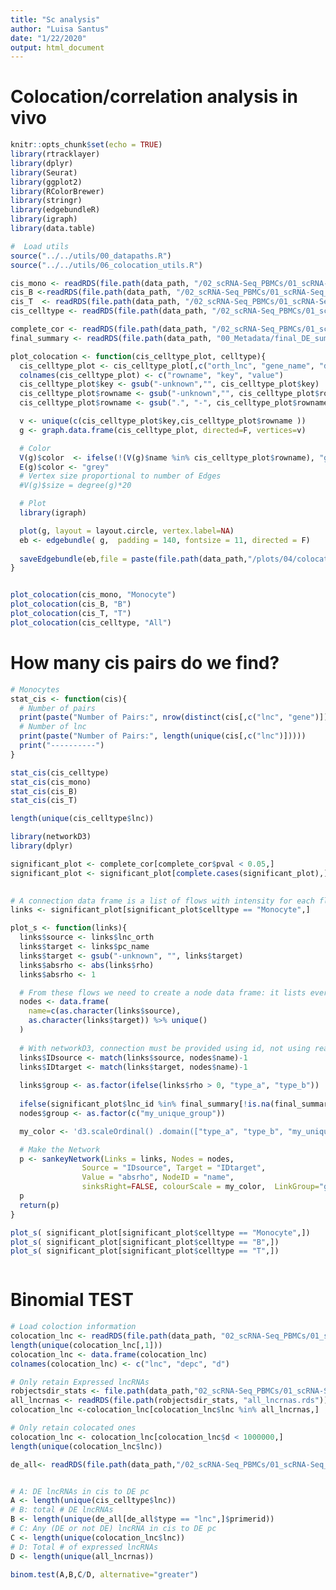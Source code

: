 ```yaml
---
title: "Sc analysis"
author: "Luisa Santus"
date: "1/22/2020"
output: html_document
---
```



# Colocation/correlation analysis in vivo

```r
knitr::opts_chunk$set(echo = TRUE)
library(rtracklayer)
library(dplyr)
library(Seurat)
library(ggplot2)
library(RColorBrewer)
library(stringr)
library(edgebundleR)
library(igraph)
library(data.table)

#  Load utils 
source("../../utils/00_datapaths.R")
source("../../utils/06_colocation_utils.R")

cis_mono <- readRDS(file.path(data_path, "/02_scRNA-Seq_PBMCs/01_scRNA-Seq_inVivo_rhemac10/05_RObjects/07_colocation/cis_mono.rds"))
cis_B <-readRDS(file.path(data_path, "/02_scRNA-Seq_PBMCs/01_scRNA-Seq_inVivo_rhemac10/05_RObjects/07_colocation/cis_B.rds"))
cis_T  <- readRDS(file.path(data_path, "/02_scRNA-Seq_PBMCs/01_scRNA-Seq_inVivo_rhemac10/05_RObjects/07_colocation/cis_T.rds"))
cis_celltype <- readRDS(file.path(data_path, "/02_scRNA-Seq_PBMCs/01_scRNA-Seq_inVivo_rhemac10/05_RObjects/07_colocation/cis_celltype.rds"))

complete_cor <- readRDS(file.path(data_path, "/02_scRNA-Seq_PBMCs/01_scRNA-Seq_inVivo_rhemac10/05_RObjects/07_colocation/complete_cor.rds") )
final_summary <- readRDS(file.path(data_path, "00_Metadata/final_DE_summary.rds"))

```




```r

plot_colocation <- function(cis_celltype_plot, celltype){
  cis_celltype_plot <- cis_celltype_plot[,c("orth_lnc", "gene_name", "d")]
  colnames(cis_celltype_plot) <- c("rowname", "key", "value")
  cis_celltype_plot$key <- gsub("-unknown","", cis_celltype_plot$key)
  cis_celltype_plot$rowname <- gsub("-unknown","", cis_celltype_plot$rowname)
  cis_celltype_plot$rowname <- gsub(".", "-", cis_celltype_plot$rowname , fixed = T )

  v <- unique(c(cis_celltype_plot$key,cis_celltype_plot$rowname ))
  g <- graph.data.frame(cis_celltype_plot, directed=F, vertices=v)

  # Color
  V(g)$color  <- ifelse(!(V(g)$name %in% cis_celltype_plot$rowname), "grey", "#f72631")
  E(g)$color <- "grey"
  # Vertex size proportional to number of Edges
  #V(g)$size = degree(g)*20

  # Plot
  library(igraph)

  plot(g, layout = layout.circle, vertex.label=NA)
  eb <- edgebundle( g,  padding = 140, fontsize = 11, directed = F)
  
  saveEdgebundle(eb,file = paste(file.path(data_path,"/plots/04/colocation"), celltype,  ".html", sep = ""),  selfcontained = F)
}


plot_colocation(cis_mono, "Monocyte")
plot_colocation(cis_B, "B")
plot_colocation(cis_T, "T")
plot_colocation(cis_celltype, "All")
```


# How many cis pairs do we find?
```r
# Monocytes
stat_cis <- function(cis){
  # Number of pairs
  print(paste("Number of Pairs:", nrow(distinct(cis[,c("lnc", "gene")]))))
  # Number of lnc
  print(paste("Number of Pairs:", length(unique(cis[,c("lnc")]))))
  print("----------")
}

stat_cis(cis_celltype)
stat_cis(cis_mono)
stat_cis(cis_B)
stat_cis(cis_T)

length(unique(cis_celltype$lnc))
```

```r
library(networkD3)
library(dplyr)

significant_plot <- complete_cor[complete_cor$pval < 0.05,]
significant_plot <- significant_plot[complete.cases(significant_plot),]

 
# A connection data frame is a list of flows with intensity for each flow
links <- significant_plot[significant_plot$celltype == "Monocyte",]

plot_s <- function(links){
  links$source <- links$lnc_orth
  links$target <- links$pc_name
  links$target <- gsub("-unknown", "", links$target)
  links$absrho <- abs(links$rho)
  links$absrho <- 1

  # From these flows we need to create a node data frame: it lists every entities involved in the flow
  nodes <- data.frame(
    name=c(as.character(links$source), 
    as.character(links$target)) %>% unique()
  )
   
  # With networkD3, connection must be provided using id, not using real name like in the links dataframe.. So we need to reformat it.
  links$IDsource <- match(links$source, nodes$name)-1 
  links$IDtarget <- match(links$target, nodes$name)-1
  
  links$group <- as.factor(ifelse(links$rho > 0, "type_a", "type_b"))
  
  ifelse(significant_plot$lnc_id %in% final_summary[!is.na(final_summary$community),]$gene_id, "GRAPH", "NOTGRAPH")
  nodes$group <- as.factor(c("my_unique_group"))

  my_color <- 'd3.scaleOrdinal() .domain(["type_a", "type_b", "my_unique_group"]) .range(["#69b3a2", "red", "grey"])'

  # Make the Network
  p <- sankeyNetwork(Links = links, Nodes = nodes,
                Source = "IDsource", Target = "IDtarget",
                Value = "absrho", NodeID = "name", 
                sinksRight=FALSE, colourScale = my_color,  LinkGroup="group", NodeGroup="group")
  p
  return(p)
}

plot_s( significant_plot[significant_plot$celltype == "Monocyte",])
plot_s( significant_plot[significant_plot$celltype == "B",])
plot_s( significant_plot[significant_plot$celltype == "T",])



```


# Binomial TEST 
```r

# Load coloction information 
colocation_lnc <- readRDS(file.path(data_path, "02_scRNA-Seq_PBMCs/01_scRNA-Seq_inVivo_rhemac10/05_RObjects/07_colocation/colocationLnc_df.rds"))
length(unique(colocation_lnc[,1]))
colocation_lnc <- data.frame(colocation_lnc)
colnames(colocation_lnc) <- c("lnc", "depc", "d")

# Only retain Expressed lncRNAs
robjectsdir_stats <- file.path(data_path,"02_scRNA-Seq_PBMCs/01_scRNA-Seq_inVivo_rhemac10/05_RObjects/05_stats/")
all_lncrnas <- readRDS(file.path(robjectsdir_stats, "all_lncrnas.rds"))
colocation_lnc <-colocation_lnc[colocation_lnc$lnc %in% all_lncrnas,]

# Only retain colocated ones
colocation_lnc <- colocation_lnc[colocation_lnc$d < 1000000,]
length(unique(colocation_lnc$lnc))

de_all<- readRDS(file.path(data_path,"/02_scRNA-Seq_PBMCs/01_scRNA-Seq_inVivo_rhemac10/05_RObjects/04_DE/de_all_stages.rds"))


# A: DE lncRNAs in cis to DE pc
A <- length(unique(cis_celltype$lnc))
# B: total # DE lncRNAs
B <- length(unique(de_all[de_all$type == "lnc",]$primerid))
# C: Any (DE or not DE) lncRNA in cis to DE pc
C <- length(unique(colocation_lnc$lnc))
# D: Total # of expressed lncRNAs 
D <- length(unique(all_lncrnas))

binom.test(A,B,C/D, alternative="greater")

```
